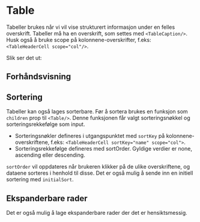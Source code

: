 
<Meta of={TableStories} />

# Table

Tabeller brukes når vi vil vise strukturert informasjon under en felles overskrift.
Tabeller må ha en overskrift, som settes med `<TableCaption/>`. Husk også å bruke scope på kolonnene-overskrifter, f.eks: `<TableHeaderCell scope="col"/>`.

Slik ser det ut:

## Forhåndsvisning

<Canvas of={TableStories.Standard} />
<Controls of={TableStories.Standard} />

## Sortering

Tabeller kan også lages sorterbare. Før å sortera brukes en funksjon som `children` prop til `<Table/>`. Denne funksjonen får valgt sorteringsnøkkel og sorteringsrekkefølge som input.

- Sorteringsnøkler defineres i utgangspunktet med `sortKey` på kolonnene-overskriftene, f.eks: `<TableHeaderCell sortKey="name" scope="col">`.
- Sorteringsrekkefølge defineres med sortOrder. Gyldige verdier er none, ascending eller descending.

`sortOrder` vil oppdateres når brukeren klikker på de ulike overskriftene, og dataene sorteres i henhold til disse. Det er også mulig å sende inn en initiell sortering med `initialSort`.

<Canvas of={TableStories.Sortable} />

## Ekspanderbare rader

Det er også mulig å lage ekspanderbare rader der det er hensiktsmessig.

<Canvas of={TableStories.Expandable} />
